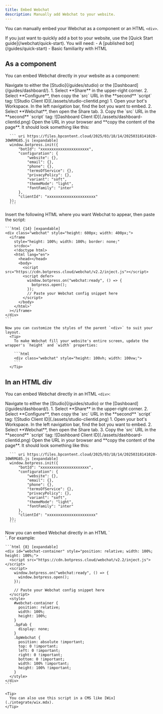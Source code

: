 ```yaml
---
title: Embed Webchat
description: Manually add Webchat to your website.
---
```


You can manually embed your Webchat as a component or an HTML `<div>`.

<Note>
  If you just want to quickly add a bot to your website, use the [Quick Start guide](/webchat/quick-start). 
</Note>

<Info>
  You will need:
  - A [published bot](/guides/quick-start)
  - Basic familiarity with HTML
</Info>

## As a component

You can embed Webchat directly in your website as a component:

<Steps titleSize="h3">
  <Step title="Get your embed code">
    Navigate to either the [Studio](/guides/studio) or the [Dashboard](/guides/dashboard/).

  <Tabs>
    <Tab title="From the Studio">
      1. Select **Share** in the upper-right corner.
      2. Select **Configure**, then copy the `src` URL in the **second** `script` tag:
      ![Studio Client ID](./assets/studio-clientid.png)
    </Tab>
    <Tab title="From the Dashboard">
      1. Open your bot's Workspace. In the left navigation bar, find the bot you want to embed.
      2. Select **Webchat**, then open the Share tab.
      3. Copy the `src` URL in the **second** `script` tag:
      ![Dashboard Client ID](./assets/dashboard-clientid.png)
    </Tab>
  </Tabs>
  </Step>
  <Step title="Copy the script URL">
      Open the URL in your browser and **copy the content of the page**. It should look something like this:

      ``` uri https://files.bpcontent.cloud/2025/03/18/14/20250318141028-30WRMG85.js [expandable]
      window.botpress.init({
          "botId": "xxxxxxxxxxxxxxxxxxxxxx",
          "configuration": {
              "website": {},
              "email": {},
              "phone": {},
              "termsOfService": {},
              "privacyPolicy": {},
              "variant": "soft",
              "themeMode": "light",
              "fontFamily": "inter"
          },
          "clientId": "xxxxxxxxxxxxxxxxxxxxxx"
      });
      ```
  </Step>
  <Step title="Add the Webchat component">
    Insert the following HTML where you want Webchat to appear, then paste the script:

    ```html {14} [expandable]
    <div class="webchat" style="height: 600px; width: 400px;">
      <iframe
        style="height: 100%; width: 100%; border: none;"
        srcdoc='
        <!doctype html>
        <html lang="en">
          <head></head>
          <body>
            <script src="https://cdn.botpress.cloud/webchat/v2.2/inject.js"></script>
            <script defer>
              window.botpress.on("webchat:ready", () => {
                botpress.open();
              });
              // Paste your Webchat config snippet here
            </script>
          </body>
        </html>'
      ></iframe>
    </div>
    ```

    Now you can customize the styles of the parent `<div>` to suit your layout.
      <Tip>
        To make Webchat fill your website's entire screen, update the wrapper's `height` and `width` properties: 

        ```html
        <div class="webchat" style="height: 100vh; width: 100vw;">
        ```
      </Tip>
  </Step>
</Steps>

## In an HTML div

You can embed Webchat directly in an HTML `<div>`:

<Steps titleSize="h3">
  <Step title="Get your embed code">
    Navigate to either the [Studio](/guides/studio) or the [Dashboard](/guides/dashboard/).

  <Tabs>
    <Tab title="From the Studio">
      1. Select **Share** in the upper-right corner.
      2. Select **Configure**, then copy the `src` URL in the **second** `script` tag:
      ![Studio Client ID](./assets/studio-clientid.png)
    </Tab>
    <Tab title="From the Dashboard">
      1. Open your bot's Workspace. In the left navigation bar, find the bot you want to embed.
      2. Select **Webchat**, then open the Share tab.
      3. Copy the `src` URL in the **second** `script` tag:
      ![Dashboard Client ID](./assets/dashboard-clientid.png)
    </Tab>
  </Tabs>
  </Step>
  <Step title="Copy the script URL">
      Open the URL in your browser and **copy the content of the page**. It should look something like this:

      ``` uri https://files.bpcontent.cloud/2025/03/18/14/20250318141028-30WRMG85.js [expandable]
      window.botpress.init({
          "botId": "xxxxxxxxxxxxxxxxxxxxxx",
          "configuration": {
              "website": {},
              "email": {},
              "phone": {},
              "termsOfService": {},
              "privacyPolicy": {},
              "variant": "soft",
              "themeMode": "light",
              "fontFamily": "inter"
          },
          "clientId": "xxxxxxxxxxxxxxxxxxxxxx"
      });
      ```
  </Step>
  <Step title="Add Webchat to an HTML div">
    Now you can embed Webchat directly in an HTML `<div>`. For example:

    ```html {8} [expandable]
    <div id="webchat-container" style="position: relative; width: 100%; height: 100%;">
      <script src="https://cdn.botpress.cloud/webchat/v2.2/inject.js"></script>
      <script>
        window.botpress.on("webchat:ready", () => {
          window.botpress.open();
        });

        // Paste your Webchat config snippet here
      </script>
      <style>
        #webchat-container {
          position: relative;
          width: 100%;
          height: 100%;
        }
        .bpFab {
          display: none;
        }
        .bpWebchat {
          position: absolute !important;
          top: 0 !important;
          left: 0 !important;
          right: 0 !important;
          bottom: 0 !important;
          width: 100% !important;
          height: 100% !important;
        }
      </style>
    </div>
    ```

    <Tip>
      You can also use this script in a CMS like [Wix](./integrate/wix.mdx).
    </Tip>
  </Step>
</Steps>